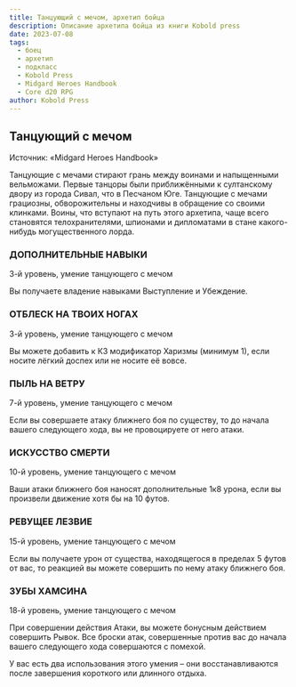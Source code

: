 ```yaml
---
title: Танцующий с мечом, архетип бойца
description: Описание архетипа бойца из книги Kobold press
date: 2023-07-08
tags:
  - боец
  - архетип
  - подкласс
  - Kobold Press
  - Midgard Heroes Handbook
  - Core d20 RPG
author: Kobold Press
---
```


## Танцующий с мечом

Источник: «Midgard Heroes Handbook»

Танцующие с мечами стирают грань между воинами и напыщенными вельможами. Первые танцоры были приближёнными к султанскому двору из города Сивал, что в Песчаном Юге. Танцующие с мечами грациозны, обворожительны и находчивы в обращение со своими клинками. Воины, что вступают на путь этого архетипа, чаще всего становятся телохранителями, шпионами и дипломатами в стане какого-нибудь могущественного лорда.


### ДОПОЛНИТЕЛЬНЫЕ НАВЫКИ
3-й уровень, умение танцующего с мечом

Вы получаете владение навыками Выступление и Убеждение.


### ОТБЛЕСК НА ТВОИХ НОГАХ
3-й уровень, умение танцующего с мечом

Вы можете добавить к КЗ модификатор Харизмы (минимум 1), если носите лёгкий доспех или не носите её вовсе.


### ПЫЛЬ НА ВЕТРУ
7-й уровень, умение танцующего с мечом

Если вы совершаете атаку ближнего боя по существу, то до начала вашего следующего хода, вы не провоцируете от него атаки.


### ИСКУССТВО СМЕРТИ
10-й уровень, умение танцующего с мечом

Ваши атаки ближнего боя наносят дополнительные 1к8 урона, если вы произвели движение хотя бы на 10 футов.


### РЕВУЩЕЕ ЛЕЗВИЕ
15-й уровень, умение танцующего с мечом

Если вы получаете урон от существа, находящегося в пределах 5 футов от вас, то реакцией вы можете совершить по нему атаку ближнего боя.


### ЗУБЫ ХАМСИНА
18-й уровень, умение танцующего с мечом

При совершении действия Атаки, вы можете бонусным действием совершить Рывок. Все броски атак, совершенные против вас до начала вашего следующего хода совершаются с помехой.

У вас есть два использования этого умения – они восстанавливаются после завершения короткого или длинного отдыха.
